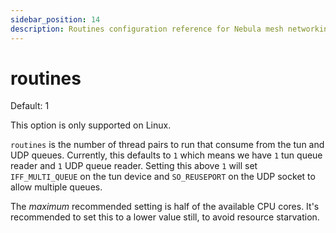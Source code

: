 ```yaml
---
sidebar_position: 14
description: Routines configuration reference for Nebula mesh networking.
---
```



# routines

<Pill className="mb-24">Default: 1</Pill>

This option is only supported on Linux.

`routines` is the number of thread pairs to run that consume from the tun and UDP queues. Currently, this defaults to
`1` which means we have `1` tun queue reader and `1` UDP queue reader. Setting this above `1` will set `IFF_MULTI_QUEUE`
on the tun device and `SO_REUSEPORT` on the UDP socket to allow multiple queues.

The _maximum_ recommended setting is half of the available CPU cores. It's recommended to set this to a lower value
still, to avoid resource starvation.
